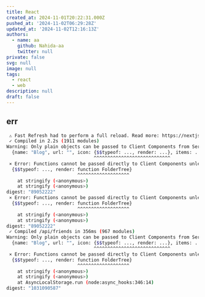 ```yaml
---
title: React
created_at: 2024-11-01T20:22:31.000Z
pushed_at: '2024-11-02T06:29:28Z'
updated_at: '2024-11-02T12:16:13Z'
authors:
  - name: aa
    github: Nahida-aa
    twitter: null
private: false
svg: null
image: null
tags:
  - react
  - web
description: null
draft: false
---
```


## err
```sh
 ⚠ Fast Refresh had to perform a full reload. Read more: https://nextjs.org/docs/messages/fast-refresh-reload
 ✓ Compiled in 2.2s (1911 modules)
Warning: Only plain objects can be passed to Client Components from Server Components. Classes or other objects with methods are not supported.
  {name: "Blog", url: "", icon: {$$typeof: ..., render: ...}, items: ...}
                                ^^^^^^^^^^^^^^^^^^^^^^^^^^^^
 ⨯ Error: Functions cannot be passed directly to Client Components unless you explicitly expose it by marking it with "use server". Or maybe you meant to call this function rather than return it.
  {$$typeof: ..., render: function FolderTree}
                          ^^^^^^^^^^^^^^^^^^^
    at stringify (<anonymous>)
    at stringify (<anonymous>)
digest: "89052222"
 ⨯ Error: Functions cannot be passed directly to Client Components unless you explicitly expose it by marking it with "use server". Or maybe you meant to call this function rather than return it.
  {$$typeof: ..., render: function FolderTree}
                          ^^^^^^^^^^^^^^^^^^^
    at stringify (<anonymous>)
    at stringify (<anonymous>)
digest: "89052222"
 ✓ Compiled /api/friends in 356ms (967 modules)
Warning: Only plain objects can be passed to Client Components from Server Components. Classes or other objects with methods are not supported.
  {name: "Blog", url: "", icon: {$$typeof: ..., render: ...}, items: ...}
                                ^^^^^^^^^^^^^^^^^^^^^^^^^^^^
 ⨯ Error: Functions cannot be passed directly to Client Components unless you explicitly expose it by marking it with "use server". Or maybe you meant to call this function rather than return it.
  {$$typeof: ..., render: function FolderTree}
                          ^^^^^^^^^^^^^^^^^^^
    at stringify (<anonymous>)
    at stringify (<anonymous>)
    at AsyncLocalStorage.run (node:async_hooks:346:14)
digest: "1031090587"
```
